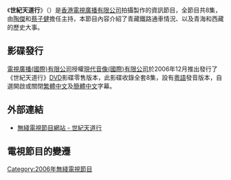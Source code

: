 {{unreferenced|time=2011-07-26T14:02:06+00:00}}
{{無綫節目
| 中文節目名=世紀天道行
| 英文節目名={{lang|en|Railway to Tibet}}
| 翡翠台首播日期=2006年8月21日-10月9日
| 翡翠台首播時間=逢星期一 23:05-23:35 (連廣告)
| 監製=[[李慰萱|李慰萱]]
| 集數=8
| 類型=資訊
| 外景={{CHN}}[[青海|青海]]、[[西藏|西藏]]
| 製作公司=[[香港|香港]][[電視廣播有限公司|電視廣播有限公司]]
| 主持=[[陶傑|陶　傑]]、[[蔡子健|蔡子健]]
| 網頁=http://tvcity.tvb.com/focus/text_8557.html
}}
《'''世紀天道行'''》（{{lang-en|'''Railway to Tibet'''}}）是[[香港|香港]][[電視廣播有限公司|電視廣播有限公司]]拍攝製作的資訊節目，全節目共8集，由[[陶傑|陶傑]]和[[蔡子健|蔡子健]]擔任主持，本節目內容介紹了青藏鐵路通車情況、以及青海和西藏的歷史大事。

==影碟發行==
[[電視廣播(國際)有限公司|電視廣播(國際)有限公司]]授權[[現代音像(國際)有限公司|現代音像(國際)有限公司]]於2006年12月推出發行了《世紀天道行》[[DVD|DVD]]影碟零售版本，此影碟收錄全套8集，設有[[粵語|粵語]]發音版本，自選開啟或關閉[[繁體中文|繁體中文]]及[[簡體中文|簡體中文]]字幕。

==外部連結==
*[https://web.archive.org/web/20140310153155/http://tvcity.tvb.com/focus/text_8557.html 無綫電視節目網站 - 世紀天道行]

==電視節目的變遷==
{{電視節目的變遷
|電視台={{HK}}[[電視廣播有限公司|無綫電視]][[翡翠台|翡翠台]]
|播放檔次=星期一 23:05-23:35 時段
|節目名稱=世紀天道行<br/>(2006.08.21 - 2006.10.09)
|上一節目=[[故宮_(無綫電視)|故宮－帝皇寶藏]]<br/>(2006.07.03 - 2006.08.14)
|下一節目=[[新絲綢之路|新絲綢之路]]<br/>(2006.10.16 - 2007.01.29)
}}

[[Category:2006年無綫電視節目|Category:2006年無綫電視節目]]